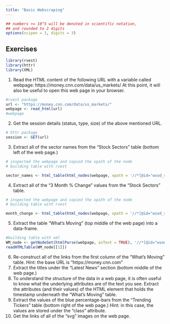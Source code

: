 ```yaml
---
title: "Basic Webscraping" 
---
```


<style type="text/css">
.table {

    width: 80%;
    margin-left:10%; 
    margin-right:10%;
}
</style>
```r
## numbers >= 10^5 will be denoted in scientific notation,
## and rounded to 2 digits
options(scipen = 3, digits = 3)
```



## Exercises
```r
library(rvest)
library(httr)
library(XML)
```
1. Read the HTML content of the following URL with a variable called webpage: https://money.cnn.com/data/us_markets/ At this point, it will also be useful to open this web page in your browser.
```r
#rvest package
url <- "https://money.cnn.com/data/us_markets/"
webpage <- read_html(url)
#webpage

```
2. Get the session details (status, type, size) of the above mentioned URL.
```r
# httr package
session <- GET(url)
```
3. Extract all of the sector names from the “Stock Sectors” table (bottom left of the web page.)
```r
# inspected the webpage and copied the xpath of the node
# building table with rvest

sector_names <- html_table(html_nodes(webpage, xpath = '//*[@id="wsod_sectorPerformance"]/table'))[[1]][1]

```
4. Extract all of the “3 Month % Change” values from the “Stock Sectors” table.
```r
# inspected the webpage and copied the xpath of the node
# building table with rvest

month_change <- html_table(html_nodes(webpage, xpath = '//*[@id="wsod_sectorPerformance"]/table'))[[1]][2]

```
5. Extract the table “What’s Moving” (top middle of the web page) into a data-frame.
```r
#building table with xml
WM_node <- getNodeSet(htmlParse(webpage, asText = TRUE), '//*[@id="wsod_whatsMoving"]')
readHTMLTable(WM_node[[1]])
```
6. Re-construct all of the links from the first column of the “What’s Moving” table.
Hint: the base URL is “https://money.cnn.com”
7. Extract the titles under the “Latest News” section (bottom middle of the web page.)
8. To understand the structure of the data in a web page, it is often useful to know what the underlying attributes are of the text you see.
Extract the attributes (and their values) of the HTML element that holds the timestamp underneath the “What’s Moving” table.
9. Extract the values of the blue percentage-bars from the “Trending Tickers” table (bottom right of the web page.)
Hint: in this case, the values are stored under the “class” attribute.
10. Get the links of all of the “svg” images on the web page.
